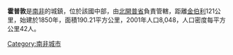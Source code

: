 '''霍普敦'''是[[南非|南非]]的城鎮，位於該國中部，由[[北開普省|北開普省]]負責管轄，距離[[金伯利_(北開普省)|金伯利]]121公里，始建於1850年，面積190.21平方公里，2001年人口8,048，人口密度每平方公里42人。

{{SouthAfrica-geo-stub}}
[[Category:南非城市|Category:南非城市]]
